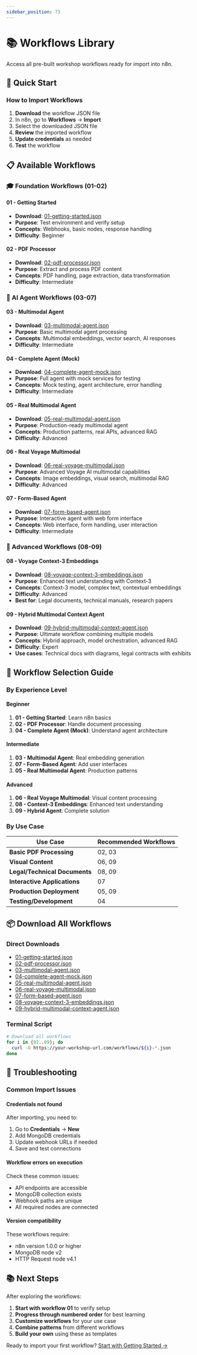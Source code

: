 ```yaml
---
sidebar_position: 73
---
```


# 📚 Workflows Library

Access all pre-built workshop workflows ready for import into n8n.

## 🚀 Quick Start

### How to Import Workflows

1. **Download** the workflow JSON file
2. In n8n, go to **Workflows** → **Import**
3. Select the downloaded JSON file
4. **Review** the imported workflow
5. **Update credentials** as needed
6. **Test** the workflow

## 📋 Available Workflows

### 🎓 Foundation Workflows (01-02)

#### 01 - Getting Started
- **Download**: [01-getting-started.json](/multimodal-pdf-agent-n8n/workflows/01-getting-started.json)
- **Purpose**: Test environment and verify setup
- **Concepts**: Webhooks, basic nodes, response handling
- **Difficulty**: Beginner

#### 02 - PDF Processor  
- **Download**: [02-pdf-processor.json](/multimodal-pdf-agent-n8n/workflows/02-pdf-processor.json)
- **Purpose**: Extract and process PDF content
- **Concepts**: PDF handling, page extraction, data transformation
- **Difficulty**: Intermediate

### 🤖 AI Agent Workflows (03-07)

#### 03 - Multimodal Agent
- **Download**: [03-multimodal-agent.json](/multimodal-pdf-agent-n8n/workflows/03-multimodal-agent.json)
- **Purpose**: Basic multimodal agent processing
- **Concepts**: Multimodal embeddings, vector search, AI responses
- **Difficulty**: Intermediate

#### 04 - Complete Agent (Mock)
- **Download**: [04-complete-agent-mock.json](/multimodal-pdf-agent-n8n/workflows/04-complete-agent-mock.json)  
- **Purpose**: Full agent with mock services for testing
- **Concepts**: Mock testing, agent architecture, error handling
- **Difficulty**: Intermediate

#### 05 - Real Multimodal Agent
- **Download**: [05-real-multimodal-agent.json](/multimodal-pdf-agent-n8n/workflows/05-real-multimodal-agent.json)
- **Purpose**: Production-ready multimodal agent
- **Concepts**: Production patterns, real APIs, advanced RAG
- **Difficulty**: Advanced

#### 06 - Real Voyage Multimodal
- **Download**: [06-real-voyage-multimodal.json](/multimodal-pdf-agent-n8n/workflows/06-real-voyage-multimodal.json)
- **Purpose**: Advanced Voyage AI multimodal capabilities
- **Concepts**: Image embeddings, visual search, multimodal RAG
- **Difficulty**: Advanced

#### 07 - Form-Based Agent  
- **Download**: [07-form-based-agent.json](/multimodal-pdf-agent-n8n/workflows/07-form-based-agent.json)
- **Purpose**: Interactive agent with web form interface
- **Concepts**: Web interface, form handling, user interaction
- **Difficulty**: Intermediate

### 🚀 Advanced Workflows (08-09)

#### 08 - Voyage Context-3 Embeddings
- **Download**: [08-voyage-context-3-embeddings.json](/multimodal-pdf-agent-n8n/workflows/08-voyage-context-3-embeddings.json)
- **Purpose**: Enhanced text understanding with Context-3
- **Concepts**: Context-3 model, complex text, contextual embeddings
- **Difficulty**: Advanced
- **Best for**: Legal documents, technical manuals, research papers

#### 09 - Hybrid Multimodal Context Agent  
- **Download**: [09-hybrid-multimodal-context-agent.json](/multimodal-pdf-agent-n8n/workflows/09-hybrid-multimodal-context-agent.json)
- **Purpose**: Ultimate workflow combining multiple models
- **Concepts**: Hybrid approach, model orchestration, advanced RAG
- **Difficulty**: Expert
- **Use cases**: Technical docs with diagrams, legal contracts with exhibits

## 🎯 Workflow Selection Guide

### By Experience Level

#### Beginner
1. **01 - Getting Started**: Learn n8n basics
2. **02 - PDF Processor**: Handle document processing
3. **04 - Complete Agent (Mock)**: Understand agent architecture

#### Intermediate  
1. **03 - Multimodal Agent**: Real embedding generation
2. **07 - Form-Based Agent**: Add user interfaces
3. **05 - Real Multimodal Agent**: Production patterns

#### Advanced
1. **06 - Real Voyage Multimodal**: Visual content processing
2. **08 - Context-3 Embeddings**: Enhanced text understanding
3. **09 - Hybrid Agent**: Complete solution

### By Use Case

| Use Case | Recommended Workflows |
|----------|---------------------|
| **Basic PDF Processing** | 02, 03 |
| **Visual Content** | 06, 09 |
| **Legal/Technical Documents** | 08, 09 |
| **Interactive Applications** | 07 |
| **Production Deployment** | 05, 09 |
| **Testing/Development** | 04 |

## 📦 Download All Workflows

### Direct Downloads
- [01-getting-started.json](/multimodal-pdf-agent-n8n/workflows/01-getting-started.json)
- [02-pdf-processor.json](/multimodal-pdf-agent-n8n/workflows/02-pdf-processor.json)
- [03-multimodal-agent.json](/multimodal-pdf-agent-n8n/workflows/03-multimodal-agent.json)
- [04-complete-agent-mock.json](/multimodal-pdf-agent-n8n/workflows/04-complete-agent-mock.json)
- [05-real-multimodal-agent.json](/multimodal-pdf-agent-n8n/workflows/05-real-multimodal-agent.json)
- [06-real-voyage-multimodal.json](/multimodal-pdf-agent-n8n/workflows/06-real-voyage-multimodal.json)
- [07-form-based-agent.json](/multimodal-pdf-agent-n8n/workflows/07-form-based-agent.json)
- [08-voyage-context-3-embeddings.json](/multimodal-pdf-agent-n8n/workflows/08-voyage-context-3-embeddings.json)
- [09-hybrid-multimodal-context-agent.json](/multimodal-pdf-agent-n8n/workflows/09-hybrid-multimodal-context-agent.json)

### Terminal Script
```bash
# Download all workflows
for i in {01..09}; do
  curl -O https://your-workshop-url.com/workflows/${i}-*.json
done
```

## 🚨 Troubleshooting

### Common Import Issues

#### Credentials not found
After importing, you need to:
1. Go to **Credentials** → **New**
2. Add MongoDB credentials
3. Update webhook URLs if needed
4. Save and test connections

#### Workflow errors on execution
Check these common issues:
- API endpoints are accessible
- MongoDB collection exists
- Webhook paths are unique
- All required nodes are connected

#### Version compatibility
These workflows require:
- n8n version 1.0.0 or higher
- MongoDB node v2
- HTTP Request node v4.1

## 📚 Next Steps

After exploring the workflows:

1. **Start with workflow 01** to verify setup
2. **Progress through numbered order** for best learning
3. **Customize workflows** for your use case
4. **Combine patterns** from different workflows
5. **Build your own** using these as templates

Ready to import your first workflow? [Start with Getting Started →](/multimodal-pdf-agent-n8n/workflows/01-getting-started.json)
